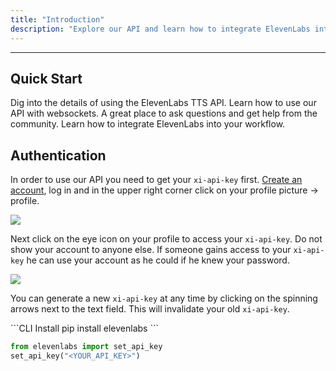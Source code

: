 ```yaml
---
title: "Introduction"
description: "Explore our API and learn how to integrate ElevenLabs into your workflow."
---
```


---
## Quick Start
<CardGroup cols={2}>
   <Card title="Text to Speech API" icon="book-open-cover" href="/api-reference/text-to-speech">
    Dig into the details of using the ElevenLabs TTS API.
  </Card>
  <Card title="Websockets" icon="comments" href="/api-reference/websockets">
    Learn how to use our API with websockets.
  </Card>
    <Card title="Join Our Discord" icon="discord"href="https://discord.gg/elevenlabs">
    A great place to ask questions and get help from the community.
  </Card>
  <Card title="Integration Guides" icon="rectangle-pro" href="/../api-reference/integration-guides">
    Learn how to integrate ElevenLabs into your workflow.
  </Card>
</CardGroup>



## Authentication
In order to use our API you need to get your `xi-api-key` first.
[Create an account](https://elevenlabs.io/sign-up), log in
and in the upper right corner click on your profile picture -> profile.

<Frame caption="Visit profile">
  <img src="/images/visit-profile.png" />
</Frame>

Next click on the eye icon on your profile to access your `xi-api-key`.
Do not show your account to anyone else. If someone gains access to your `xi-api-key`
he can use your account as he could if he knew your password.

<Frame caption="Profile settings">
  <img src="/images/profile-settings.png" />
</Frame>

You can generate a new `xi-api-key` at any time by clicking on the spinning arrows
next to the text field. This will invalidate your old `xi-api-key`.



<RequestExample>
```CLI Install
pip install elevenlabs
```

</RequestExample>


<ResponseExample>

```Python Python
from elevenlabs import set_api_key
set_api_key("<YOUR_API_KEY>")
```
</ResponseExample>
